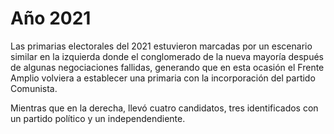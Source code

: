 # Año 2021

Las primarias electorales del 2021 estuvieron marcadas por un escenario similar en la izquierda donde el conglomerado de la nueva mayoría después de algunas negociaciones fallidas, generando que en esta ocasión el Frente Amplio volviera a establecer una primaria con la incorporación del partido Comunista.

Mientras que en la derecha, llevó cuatro candidatos, tres identificados con un partido político y un independendiente. 

